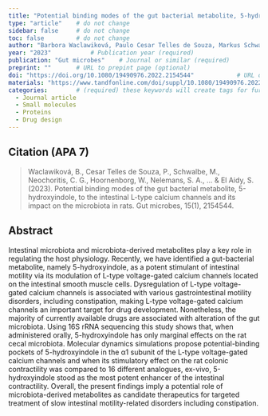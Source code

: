 ```yaml
---
title: "Potential binding modes of the gut bacterial metabolite, 5-hydroxyindole, to the intestinal L-type calcium channels and its impact on the microbiota in rats"          # Paper title (required)
type: "article"    # do not change
sidebar: false     # do not change
toc: false         # do not change
author: "Barbora Waclawiková, Paulo Cesar Telles de Souza, Markus Schwalbe, Constantinos G. Neochoritis, Warner Hoornenborg, Sieger A. Nelemans, Siewert J. Marrink & Sahar El Aidy"         # Paper authors (required)
year: "2023"           # Publication year (required)
publication: "Gut microbes"    # Journal or similar (required)
preprint: ""       # URL to prepint page (optional)  
doi: "https://doi.org/10.1080/19490976.2022.2154544"            # URL of DOI (required)  
materials: "https://www.tandfonline.com/doi/suppl/10.1080/19490976.2022.2154544?scroll=top"      # URL to suplementary info (optional)
categories:        # (required) these keywords will create tags for further filtering. 
  - Journal article
  - Small molecules
  - Proteins
  - Drug design
---
```


<!-- 
The info below is just an example. 

Both fields are required and they have to be replaced with the respective info for each paper. 

Please notice the `> ` symbol before the citation, it gives it additional styling.  
-->

## Citation (APA 7)      

> Waclawiková, B., Cesar Telles de Souza, P., Schwalbe, M., Neochoritis, C. G., Hoornenborg, W., Nelemans, S. A., ... & El Aidy, S. (2023). Potential binding modes of the gut bacterial metabolite, 5-hydroxyindole, to the intestinal L-type calcium channels and its impact on the microbiota in rats. Gut microbes, 15(1), 2154544.

## Abstract

Intestinal microbiota and microbiota-derived metabolites play a key role in regulating the host physiology. Recently, we have identified a gut-bacterial metabolite, namely 5-hydroxyindole, as a potent stimulant of intestinal motility via its modulation of L-type voltage-gated calcium channels located on the intestinal smooth muscle cells. Dysregulation of L-type voltage-gated calcium channels is associated with various gastrointestinal motility disorders, including constipation, making L-type voltage-gated calcium channels an important target for drug development. Nonetheless, the majority of currently available drugs are associated with alteration of the gut microbiota. Using 16S rRNA sequencing this study shows that, when administered orally, 5-hydroxyindole has only marginal effects on the rat cecal microbiota. Molecular dynamics simulations propose potential-binding pockets of 5-hydroxyindole in the α1 subunit of the L-type voltage-gated calcium channels and when its stimulatory effect on the rat colonic contractility was compared to 16 different analogues, ex-vivo, 5-hydroxyindole stood as the most potent enhancer of the intestinal contractility. Overall, the present findings imply a potential role of microbiota-derived metabolites as candidate therapeutics for targeted treatment of slow intestinal motility-related disorders including constipation.